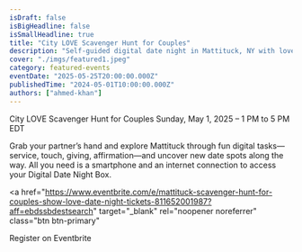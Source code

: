 ```yaml
---
isDraft: false
isBigHeadline: false
isSmallHeadline: true
title: "City LOVE Scavenger Hunt for Couples"
description: "Self‑guided digital date night in Mattituck, NY with love‑building challenges and hidden romantic spots."
cover: "./imgs/featured1.jpeg"
category: featured-events
eventDate: "2025-05-25T20:00:00.000Z"
publishedTime: "2024-05-01T10:00:00.000Z"
authors: ["ahmed-khan"]
---
```


City LOVE Scavenger Hunt for Couples
Sunday, May 1, 2025 – 1 PM to 5 PM EDT

Grab your partner’s hand and explore Mattituck through fun digital tasks—service, touch, giving, affirmation—and uncover new date spots along the way. All you need is a smartphone and an internet connection to access your Digital Date Night Box.

<a
  href="https://www.eventbrite.com/e/mattituck-scavenger-hunt-for-couples-show-love-date-night-tickets-811652001987?aff=ebdssbdestsearch"
  target="_blank"
  rel="noopener noreferrer"
  class="btn btn-primary"
>
  Register on Eventbrite
</a>
